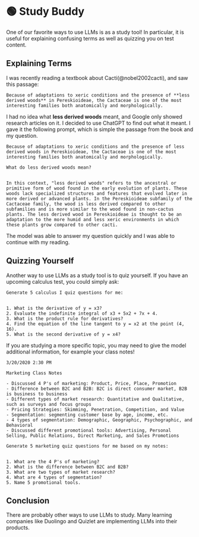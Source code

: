 
# 🟢 Study Buddy

One of our favorite ways to use LLMs is as a study tool! In particular, it is useful for explaining confusing terms as well as quizzing you on test content.

## Explaining Terms

I was recently reading a textbook about Cacti(@nobel2002cacti), and saw this passage:

```text
Because of adaptations to xeric conditions and the presence of **less derived woods** in Pereskioideae, the Cactaceae is one of the most interesting families both anatomically and morphologically.
```

I had no idea what **less derived woods** meant, and Google only showed research articles on it. I decided to use ChatGPT to find out what it meant. I gave it the following prompt, which is simple the passage from the book and my question.

```text {6-6}
Because of adaptations to xeric conditions and the presence of less derived woods in Pereskioideae, the Cactaceae is one of the most interesting families both anatomically and morphologically.

What do less derived woods mean?


In this context, "less derived woods" refers to the ancestral or primitive form of wood found in the early evolution of plants. These woods lack specialized structures and features that evolved later in more derived or advanced plants. In the Pereskioideae subfamily of the Cactaceae family, the wood is less derived compared to other subfamilies and is more similar to the wood found in non-cactus plants. The less derived wood in Pereskioideae is thought to be an adaptation to the more humid and less xeric environments in which these plants grow compared to other cacti.
```

The model was able to answer my question quickly and I was able to continue with my reading.

## Quizzing Yourself

Another way to use LLMs as a study tool is to quiz yourself. If you have an upcoming calculus test, you could simply ask:

```text {4-8}
Generate 5 calculus I quiz questions for me:


1. What is the derivative of y = x3?
2. Evaluate the indefinite integral of x3 + 5x2 + 7x + 4.
3. What is the product rule for derivatives?
4. Find the equation of the line tangent to y = x2 at the point (4, 16).
5. What is the second derivative of y = x4?
```

If you are studying a more specific topic, you may need to give the model additional information, for example your class notes!

```text {16-20}
3/20/2020 2:30 PM

Marketing Class Notes

- Discussed 4 P's of marketing: Product, Price, Place, Promotion
- Difference between B2C and B2B: B2C is direct consumer market, B2B is business to business
- Different types of market research: Quantitative and Qualitative, such as surveys and focus groups
- Pricing Strategies: Skimming, Penetration, Competition, and Value
- Segmentation: segmenting customer base by age, income, etc.
- 4 types of segmentation: Demographic, Geographic, Psychographic, and Behavioral
- Discussed different promotional tools: Advertising, Personal Selling, Public Relations, Direct Marketing, and Sales Promotions

Generate 5 marketing quiz questions for me based on my notes:


1. What are the 4 P's of marketing?
2. What is the difference between B2C and B2B?
3. What are two types of market research?
4. What are 4 types of segmentation?
5. Name 5 promotional tools.
```

## Conclusion

There are probably other ways to use LLMs to study. Many learning companies like Duolingo and Quizlet are implementing LLMs into their products.
